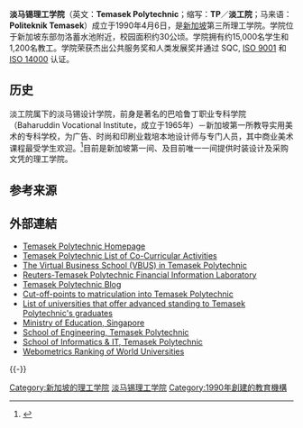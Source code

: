 {{Infobox university
|name = 淡马锡理工学院
|native_name = Politeknik Temasek
|image = [[File:Temasek_Polytechnic_logo.gif|File:Temasek Polytechnic logo.gif]]
|motto = Bringing Education To Life and Life to Education
|established = 1990年4月6日
|type = [[公立|公立]][[理工學院|理工學院]]
|endowment =
|principal = 巫庆华
|staff = 約1,200
|faculty =
|students = 約16,000
|undergrad =
|postgrad =
|doctoral =
|profess =
|city = [[淡滨尼|淡滨尼]]
|state =
|country = [[新加坡|新加坡]]
|campus = 30公頃
|free_label =
|free =
|colors =
|mascot =
|nickname =
|affiliations =
|footnotes =
|website = [http://www.tp.edu.sg www.tp.edu.sg]
|coor =
|logo =
}}

{{Infobox Government agency
|agency_name = 淡馬錫理工學院
|abbreviation = TP
|logo =
|logo_width =
|logo_caption =
|formed =
|preceding1 =
|dissolved =
|superseding =
|jurisdiction = [[新加坡政府|新加坡政府]]
|employees =
|budget =
|headquarters =
|chief1_name = Seah Moon Ming
|chief1_position = 主席
|chief2_name =
|chief2_position =
|parent_agency = [[新加坡教育部|新加坡教育部]]
|website =
|footnotes =
}}
'''淡马锡理工学院'''（英文：'''Temasek Polytechnic'''；缩写：'''TP'''／'''淡工院'''；马来语：'''Politeknik Temasek'''）成立于1990年4月6日，是[[新加坡|新加坡]]第三所理工学院。学院位于新加坡东部勿洛蓄水池附近，校园面积约30公顷。学院拥有约15,000名学生和1,200名教工。学院荣获杰出公共服务奖和人类发展奖并通过 SQC, [[ISO_9001|ISO 9001]] 和 [[ISO_14000|ISO 14000]] 认证。

==历史==
淡工院属下的淡马锡设计学院，前身是著名的巴哈鲁丁职业专科学院（Baharuddin Vocational Institute，成立于1965年）－新加坡第一所教导实用美术的专科学校，为广告、时尚和印刷业栽培本地设计师与专门人员，其中商业美术课程最受学生欢迎。<ref>{{Cite web |url=http://navalants.blogspot.hk/2016/03/commonwealth-holland-village-heritage.html |title=从夜暮到黎明－女皇镇与荷兰村文化遗产之旅（Commonwealth & Holland Village heritage tour） |access-date=2016-09-25 |archive-date=2017-03-05 |archive-url=https://web.archive.org/web/20170305004441/http://navalants.blogspot.hk/2016/03/commonwealth-holland-village-heritage.html |dead-url=no }}</ref>目前是新加坡第一间、及目前唯一一间提供时装设计及采购文凭的理工学院。

==参考来源==
{{reflist}}

== 外部連結 ==
* [http://www.tp.edu.sg Temasek Polytechnic Homepage]
* [https://web.archive.org/web/20110927123106/http://www.tp.edu.sg/home/life/stu_cca/stu_cca_grp.htm Temasek Polytechnic List of Co-Curricular Activities]
* [http://vbus-elearning.tp.edu.sg/vbus/ The Virtual Business School (VBUS) in Temasek Polytechnic] {{Wayback|url=http://vbus-elearning.tp.edu.sg/vbus/ |date=20120325033838 }}
* [http://vbus-elearning.tp.edu.sg/vbus/file.php/1/Reuters/WelcomeMessage.htm Reuters-Temasek Polytechnic Financial Information Laboratory] {{Wayback|url=http://vbus-elearning.tp.edu.sg/vbus/file.php/1/Reuters/WelcomeMessage.htm |date=20120325033848 }}
* [https://web.archive.org/web/20110222185031/http://temasekpoly.sg/ Temasek Polytechnic Blog]
* [https://web.archive.org/web/20131029202719/http://www.tp.edu.sg/home/admissions/intakes/adm_cutofftp.htm Cut-off-points to matriculation into Temasek Polytechnic]
* [https://web.archive.org/web/20110927123214/http://www.tp.edu.sg/admin/iris/advance.htm List of universities that offer advanced standing to Temasek Polytechnic's graduates]
* [http://www.moe.gov.sg/ Ministry of Education, Singapore] {{Wayback|url=http://www.moe.gov.sg/ |date=20210307061301 }}
* [https://web.archive.org/web/20131029202719/http://www-eng.tp.edu.sg/ School of Engineering, Temasek Polytechnic]
* [http://www-iit.tp.edu.sg/ School of Informatics & IT, Temasek Polytechnic] {{Wayback|url=http://www-iit.tp.edu.sg/ |date=20140411013635 }}
* [https://web.archive.org/web/20120122155326/http://www.webometrics.info/rank_by_country_es.asp?country=sg Webometrics Ranking of World Universities]

{{-}}
{{新加坡教育}}

[[Category:新加坡的理工学院|Category:新加坡的理工学院]]
[[Category:淡马锡理工学院|]]
[[Category:1990年創建的教育機構|Category:1990年創建的教育機構]]